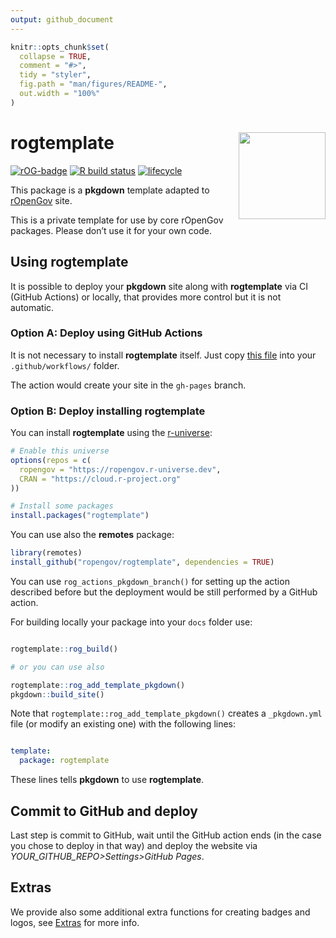 ```yaml
---
output: github_document
---
```


<!-- README.md is generated from README.Rmd. Please edit that file -->

```r
knitr::opts_chunk$set(
  collapse = TRUE,
  comment = "#>",
  tidy = "styler",
  fig.path = "man/figures/README-",
  out.width = "100%"
)
```

# rogtemplate <a href='https://ropengov.github.io/rogtemplate/'><img src='man/figures/logo.png' align="right" height="139" /></a>

<!-- badges: start -->
[![rOG-badge](https://ropengov.github.io/rogtemplate//reference/figures/ropengov-badge.svg)](http://ropengov.org/)
[![R build status](https://github.com/ropengov/rogtemplate/workflows/R-CMD-check/badge.svg)](https://github.com/rOpenGov/rogtemplate/actions)
[![lifecycle](https://lifecycle.r-lib.org/articles/figures/lifecycle-experimental.svg)](https://lifecycle.r-lib.org/articles/stages.html#experimental)
<!-- badges: end -->


This package is a **pkgdown** template adapted to 
[rOpenGov](http://ropengov.org/) site.

This is a private template for use by core rOpenGov packages. 
Please don’t use it for your own code.


## Using rogtemplate

It is possible to deploy your **pkgdown** site along with **rogtemplate**
via CI (GitHub Actions) or locally, that provides more control but it is
not automatic.

### Option A: Deploy using GitHub Actions

It is not necessary to install **rogtemplate** itself. Just copy 
[this file](https://github.com/rOpenGov/rogtemplate/blob/main/inst/yaml/rogtemplate-gh-pages.yaml) 
into your `.github/workflows/` folder.

The action would create your site in the `gh-pages` branch.

### Option B: Deploy installing rogtemplate


You can install **rogtemplate** using the
[r-universe](https://ropengov.r-universe.dev/ui):

```r
# Enable this universe
options(repos = c(
  ropengov = "https://ropengov.r-universe.dev",
  CRAN = "https://cloud.r-project.org"
))

# Install some packages
install.packages("rogtemplate")
```

You can use also the **remotes** package:

``` r
library(remotes)
install_github("ropengov/rogtemplate", dependencies = TRUE)
```

You can use `rog_actions_pkgdown_branch()`
for setting up the action described before but the deployment would be still
performed by a GitHub action.

For building locally your package into your `docs` folder use:

``` r

rogtemplate::rog_build()

# or you can use also

rogtemplate::rog_add_template_pkgdown()
pkgdown::build_site()
```

Note that `rogtemplate::rog_add_template_pkgdown()` creates a `_pkgdown.yml` 
file (or modify an existing one) with the following lines:

```yaml

template:
  package: rogtemplate
```

These lines tells **pkgdown** to use **rogtemplate**.


## Commit to GitHub and deploy

Last step is commit to GitHub, wait until the GitHub action ends (in the
case you chose to deploy in that way) and deploy the website via
*YOUR\_GITHUB\_REPO\>Settings\>GitHub Pages*.


## Extras

We provide also some additional extra functions for creating badges and logos,
see [Extras](https://ropengov.github.io/rogtemplate/reference/index.html) for more info.
